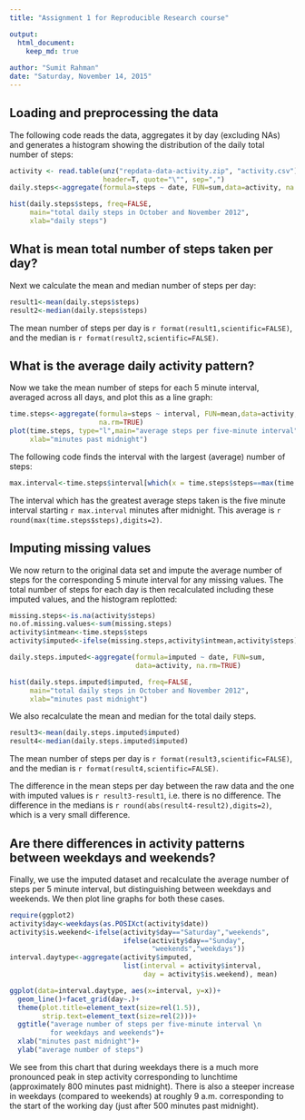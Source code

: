 ```yaml
---
title: "Assignment 1 for Reproducible Research course"

output:
  html_document:
    keep_md: true
    
author: "Sumit Rahman"
date: "Saturday, November 14, 2015"
---
```



## Loading and preprocessing the data

The following code reads the data, aggregates it by day (excluding NAs) and generates a histogram showing the distribution of the daily total number of steps:

```r
activity <- read.table(unz("repdata-data-activity.zip", "activity.csv"), 
                       header=T, quote="\"", sep=",")
daily.steps<-aggregate(formula=steps ~ date, FUN=sum,data=activity, na.rm=TRUE)

hist(daily.steps$steps, freq=FALSE, 
     main="total daily steps in October and November 2012", 
     xlab="daily steps")
```


## What is mean total number of steps taken per day?

Next we calculate the mean and median number of steps per day:
```r
result1<-mean(daily.steps$steps)
result2<-median(daily.steps$steps)
```

The mean number of steps per day is `r format(result1,scientific=FALSE)`, and the median is `r format(result2,scientific=FALSE)`.


## What is the average daily activity pattern?
Now we take the mean number of steps for each 5 minute interval, averaged across all days, and plot this as a line graph:

```r
time.steps<-aggregate(formula=steps ~ interval, FUN=mean,data=activity, 
                      na.rm=TRUE)
plot(time.steps, type="l",main="average steps per five-minute interval", 
     xlab="minutes past midnight")
```

The following code finds the interval with the largest (average) number of steps:

```r
max.interval<-time.steps$interval[which(x = time.steps$steps==max(time.steps$steps),arr.ind = TRUE)]
```

The interval which has the greatest average steps taken is the five minute interval starting `r max.interval` minutes after midnight.  This average is `r round(max(time.steps$steps),digits=2)`.



## Imputing missing values

We now return to the original data set and impute the average number of steps for the corresponding 5 minute interval for any missing values.  The total number of steps for each day is then recalculated including these imputed values, and the histogram replotted:
```r
missing.steps<-is.na(activity$steps)
no.of.missing.values<-sum(missing.steps)
activity$intmean<-time.steps$steps
activity$imputed<-ifelse(missing.steps,activity$intmean,activity$steps)

daily.steps.imputed<-aggregate(formula=imputed ~ date, FUN=sum,
                               data=activity, na.rm=TRUE)

hist(daily.steps.imputed$imputed, freq=FALSE, 
     main="total daily steps in October and November 2012", 
     xlab="minutes past midnight")
```

We also recalculate the mean and median for the total daily steps.
```r
result3<-mean(daily.steps.imputed$imputed)
result4<-median(daily.steps.imputed$imputed)
```
The mean number of steps per day is `r format(result3,scientific=FALSE)`, and the median is `r format(result4,scientific=FALSE)`.

The difference in the mean steps per day between the raw data and the one with imputed values is `r result3-result1`, i.e. there is no difference.  The difference in the medians is `r round(abs(result4-result2),digits=2)`, which is a very small difference.

## Are there differences in activity patterns between weekdays and weekends?

Finally, we use the imputed dataset and recalculate the average number of steps per 5 minute interval, but distinguishing between weekdays and weekends.  We then plot line graphs for both these cases.
```r
require(ggplot2)
activity$day<-weekdays(as.POSIXct(activity$date))
activity$is.weekend<-ifelse(activity$day=="Saturday","weekends",
                            ifelse(activity$day=="Sunday",
                                   "weekends","weekdays"))
interval.daytype<-aggregate(activity$imputed, 
                            list(interval = activity$interval, 
                                 day = activity$is.weekend), mean)

ggplot(data=interval.daytype, aes(x=interval, y=x))+
  geom_line()+facet_grid(day~.)+
  theme(plot.title=element_text(size=rel(1.5)),
        strip.text=element_text(size=rel(2)))+
  ggtitle("average number of steps per five-minute interval \n
          for weekdays and weekends")+
  xlab("minutes past midnight")+
  ylab("average number of steps")

```


We see from this chart that during weekdays there is a much more pronounced peak in step activity corresponding to lunchtime (approximately 800 minutes past midnight).  There is also a steeper increase in weekdays (compared to weekends) at roughly 9 a.m. corresponding to the start of the working day (just after 500 minutes past midnight).
